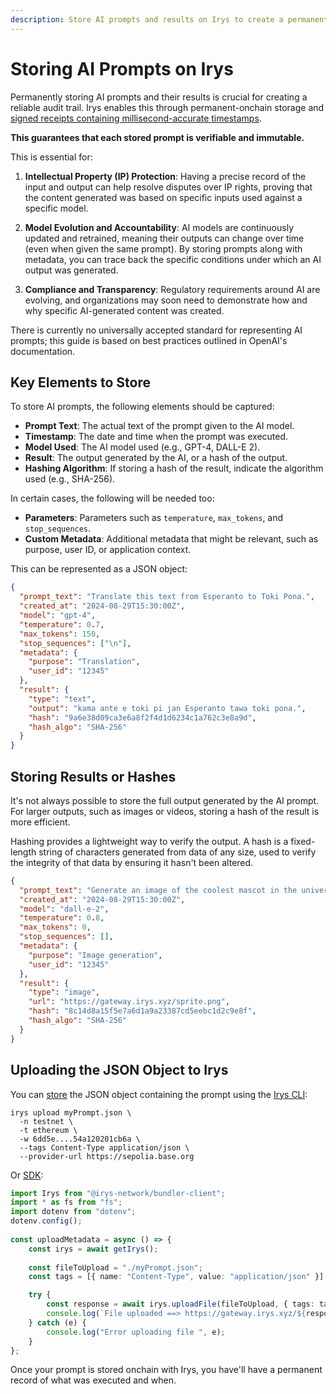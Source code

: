 ```yaml
---
description: Store AI prompts and results on Irys to create a permanent, verifiable audit trail.
---
```



# Storing AI Prompts on Irys

Permanently storing AI prompts and their results is crucial for creating a reliable audit trail. Irys enables this through permanent-onchain storage and [signed receipts containing millisecond-accurate timestamps](/build/d/features/receipts). 

**This guarantees that each stored prompt is verifiable and immutable.**

This is essential for:

1. **Intellectual Property (IP) Protection**:
Having a precise record of the input and output can help resolve disputes over IP rights, proving that the content generated was based on specific inputs used against a specific model.

2. **Model Evolution and Accountability**:
AI models are continuously updated and retrained, meaning their outputs can change over time (even when given the same prompt). By storing prompts along with metadata, you can trace back the specific conditions under which an AI output was generated. 

3. **Compliance and Transparency**:
Regulatory requirements around AI are evolving, and organizations may soon need to demonstrate how and why specific AI-generated content was created. 

<Callout type="info" emoji="ℹ️">
  There is currently no universally accepted standard for representing AI prompts; this guide is based on best practices outlined in OpenAI's documentation.
</Callout>

## Key Elements to Store

To store AI prompts, the following elements should be captured:

- **Prompt Text**: The actual text of the prompt given to the AI model.
- **Timestamp**: The date and time when the prompt was executed.
- **Model Used**: The AI model used (e.g., GPT-4, DALL-E 2).
- **Result**: The output generated by the AI, or a hash of the output.
- **Hashing Algorithm**: If storing a hash of the result, indicate the algorithm used (e.g., SHA-256).

In certain cases, the following will be needed too:

- **Parameters**: Parameters such as `temperature`, `max_tokens`, and `stop_sequences`.
- **Custom Metadata**: Additional metadata that might be relevant, such as purpose, user ID, or application context.

This can be represented as a JSON object:

```json filename="prompt.json"
{
  "prompt_text": "Translate this text from Esperanto to Toki Pona.",
  "created_at": "2024-08-29T15:30:00Z",
  "model": "gpt-4",
  "temperature": 0.7,
  "max_tokens": 150,
  "stop_sequences": ["\n"],
  "metadata": {
    "purpose": "Translation",
    "user_id": "12345"
  },
  "result": {
    "type": "text",
    "output": "kama ante e toki pi jan Esperanto tawa toki pona.",
    "hash": "9a6e38d09ca3e6a8f2f4d1d6234c1a762c3e8a9d",
    "hash_algo": "SHA-256"
  }
}
```

## Storing Results or Hashes

It's not always possible to store the full output generated by the AI prompt. For larger outputs, such as images or videos, storing a hash of the result is more efficient.

<Callout type="info" emoji="ℹ️">
  Hashing provides a lightweight way to verify the output. A hash is a fixed-length string of characters generated from data of any size, used to verify the integrity of that data by ensuring it hasn't been altered.
</Callout>

```json
{
  "prompt_text": "Generate an image of the coolest mascot in the universe.",
  "created_at": "2024-08-29T15:30:00Z",
  "model": "dall-e-2",
  "temperature": 0.8,
  "max_tokens": 0,
  "stop_sequences": [],
  "metadata": {
    "purpose": "Image generation",
    "user_id": "12345"
  },
  "result": {
    "type": "image",
    "url": "https://gateway.irys.xyz/sprite.png",
    "hash": "8c14d8a15f5e7a6d1a9a23387cd5eebc1d2c9e8f",
    "hash_algo": "SHA-256"
  }
}
```

## Uploading the JSON Object to Irys

You can [store](/build/d/storage-cli/commands/upload) the JSON object containing the prompt using the [Irys CLI](/build/d/storage-cli/installation):

```console
irys upload myPrompt.json \
  -n testnet \
  -t ethereum \
  -w 6dd5e....54a120201cb6a \
  --tags Content-Type application/json \
  --provider-url https://sepolia.base.org
```

Or [SDK](/build/d/sdk/api/uploadFile):

```ts
import Irys from "@irys-network/bundler-client";
import * as fs from "fs";
import dotenv from "dotenv";
dotenv.config();
 
const uploadMetadata = async () => {
	const irys = await getIrys();
 
	const fileToUpload = "./myPrompt.json";
	const tags = [{ name: "Content-Type", value: "application/json" }];

	try {
		const response = await irys.uploadFile(fileToUpload, { tags: tags });
		console.log(`File uploaded ==> https://gateway.irys.xyz/${response.id}`);
	} catch (e) {
		console.log("Error uploading file ", e);
	}
};
```

Once your prompt is stored onchain with Irys, you have'll have a permanent record of what was executed and when. 